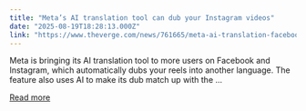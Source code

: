 ```yaml
---
title: "Meta’s AI translation tool can dub your Instagram videos"
date: "2025-08-19T18:28:13.000Z"
link: "https://www.theverge.com/news/761665/meta-ai-translation-facebook-instagram-reels"
---
```


Meta is bringing its AI translation tool to more users on Facebook and Instagram, which automatically dubs your reels into another language. The feature also uses AI to make its dub match up with the ...

[Read more](https://www.theverge.com/news/761665/meta-ai-translation-facebook-instagram-reels)
